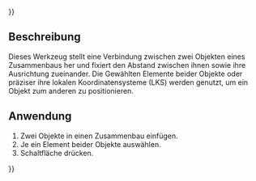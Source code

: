 {{UnfinishedDocu{{#translation:}}}}
<languages/>

{{Docnav/de
|[[Assembly3_ConstraintPointLineDistance/de|Punkt zu Linie Abstand]]
|[[Assembly3_ConstraintMore/de|Weitere]]
|[[Assembly3_Workbench/de|Assembly3]]
|IconL=Assembly_ConstraintPointLineDistance.svg
|IconR=Assembly_ConstraintMore.svg
|IconC=Assembly3_workbench_icon.svg
}}

{{GuiCommand/de
|Name=Assembly3 ConstraintSymmetric
|Name/de=Assembly3 SymmetrieFestlegen
|Icon=Assembly_ConstraintSymmetric.svg
|Workbenches=[[Assembly3_Workbench/de|Assembly3]]
}}

== Beschreibung ==

Dieses Werkzeug stellt eine Verbindung zwischen zwei Objekten eines Zusammenbaus her und fixiert den Abstand zwischen ihnen sowie ihre Ausrichtung zueinander. Die Gewählten Elemente beider Objekte oder präziser ihre lokalen Koordinatensysteme (LKS) werden genutzt, um ein Objekt zum anderen zu positionieren.

== Anwendung == 

# Zwei Objekte in einen Zusammenbau einfügen.
# Je ein Element beider Objekte auswählen.
# Schaltfläche{{Button|[[Image:Assembly_ConstraintSymmetric.svg|16px]] [[Assembly3_ConstraintSymmetric/de|Symmetrie festlegen]]}} drücken.


{{Docnav/de
|[[Assembly3_ConstraintPointLineDistance/de|Punkt zu Linie Abstand]]
|[[Assembly3_ConstraintMore/de|Weitere]]
|[[Assembly3_Workbench/de|Assembly3]]
|IconL=Assembly_ConstraintPointLineDistance.svg
|IconR=Assembly_ConstraintMore.svg
|IconC=Assembly3_workbench_icon.svg
}}

{{Userdocnavi{{#translation:}}}}